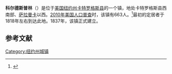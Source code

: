 {{Refimprove|time=2019-01-22T15:30:51+00:00}}
{{Infobox settlement
|official_name            = 科尔德斯普林
|settlement_type          = 镇
|nickname                 = 
|motto                    =

<!-- Images -->
|image_skyline            = 
|imagesize                = 
|image_caption            = 
|image_flag               = 
|image_seal               =

<!-- Maps -->
|pushpin_map              = USA New York
|pushpin_label            = 科尔德斯普林
|pushpin_label_position   = 
|pushpin_map_caption      =
|pushpin_mapsize          =
|image_map                = 
|mapsize                  = 
|map_caption              = 
|image_map1               = 
|mapsize1                 = 
|map_caption1             =
|coordinates_display = display=inline,title
|latd = 42 |latm = 6 |lats = 7 |latNS = N
|longd = 78 |longm = 55 |longs = 3 |longEW = W

<!-- Location -->
|subdivision_type         = [[国家|国家]]
|subdivision_name         = [[美国|美国]]
|subdivision_type1        = [[美国行政区划|州]]
|subdivision_name1        = [[纽约州|纽约州]]
|subdivision_type2        = [[纽约州行政区划|县]]
|subdivision_name2        = [[卡特罗格斯县_(纽约州)|卡特罗格斯县]]
|government_footnotes     = 
|government_type          =
|established_title        = 
|established_date         =

<!-- Area -->
|unit_pref                = Imperial
|area_footnotes           = 
|area_magnitude           = 
|area_total_km2           = 134.7
|area_land_km2            = 133.3
|area_water_km2           = 1.4
|area_total_sq_mi         = 
|area_land_sq_mi          = 
|area_water_sq_mi         =

<!-- Population -->
|population_as_of         = [[2010年美国人口普查|2010]]
|population_footnotes     = 
|population_total         = 663
|population_density_km2   = 5.0
|population_density_sq_mi =

<!-- General information -->
|timezone                 = [[美国东部时间|美国东部时间]]
|utc_offset               = 
|timezone_DST             = 
|utc_offset_DST           = 
|elevation_footnotes      = 
|elevation_m              = 
|elevation_ft             = 1413

<!-- Area/postal codes & others -->
|postal_code_type         = [[美国邮政编码|邮政编码]]
|postal_code              = 14783
|area_code                = 
|website                  = {{URL|cold-springny.org}}
|footnotes                = 
}}
'''科尔德斯普林'''（{{lang-en|Coldspring}}）是位于[[美国|美国]][[纽约州|纽约州]][[卡特罗格斯县_(纽约州)|卡特罗格斯县]]的一个镇，地处卡特罗格斯县西南部、[[萨拉曼卡|萨拉曼卡]]以西。[[2010年美国人口普查|2010年美国人口普查]]时，该镇有663人。<ref name>{{cite web|url=http://factfinder2.census.gov|publisher=[[United_States_Census_Bureau|United States Census Bureau]]|title=American FactFinder|access-date=2022-02-07|archive-date=2013-09-11|archive-url=https://web.archive.org/web/20130911234518/http://factfinder2.census.gov/|dead-url=no}}</ref>最初的定居者于1818年左右到达此地。1837年，该镇正式建立。

== 参考文献 ==
{{reflist}}

{{NY-stub}}
[[Category:纽约州城镇|Category:纽约州城镇]]